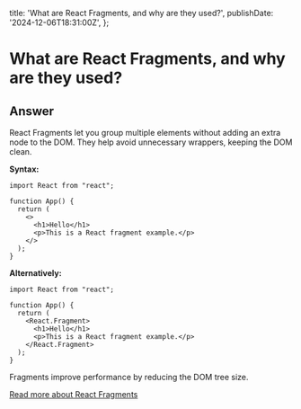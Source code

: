   title: 'What are React Fragments, and why are they used?',
  publishDate: '2024-12-06T18:31:00Z',
};

# What are React Fragments, and why are they used?

## Answer

React Fragments let you group multiple elements without adding an extra node to the DOM. They help avoid unnecessary wrappers, keeping the DOM clean.

**Syntax:**

```
import React from "react";

function App() {
  return (
    <>
      <h1>Hello</h1>
      <p>This is a React fragment example.</p>
    </>
  );
}

```

**Alternatively:**

```
import React from "react";

function App() {
  return (
    <React.Fragment>
      <h1>Hello</h1>
      <p>This is a React fragment example.</p>
    </React.Fragment>
  );
}
```

Fragments improve performance by reducing the DOM tree size.

[Read more about React Fragments](https://react.dev/reference/react/Fragment)
